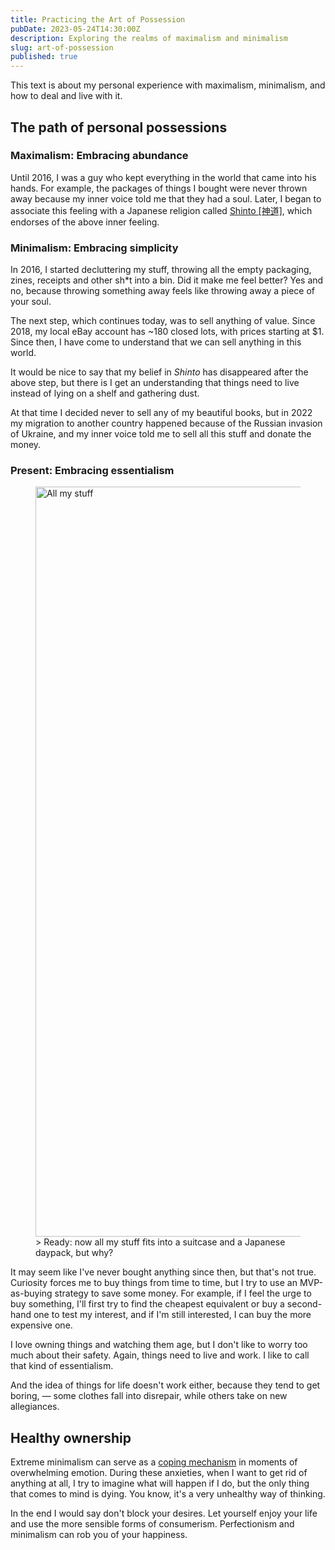 ```yaml
---
title: Practicing the Art of Possession
pubDate: 2023-05-24T14:30:00Z
description: Exploring the realms of maximalism and minimalism
slug: art-of-possession
published: true
---
```



This text is about my personal experience with maximalism, minimalism, and how to deal and live with it.

## The path of personal possessions
### Maximalism: Embracing abundance
Until 2016, I was a guy who kept everything in the world that came into his hands. For example, the packages of things I bought were never thrown away because my inner voice told me that they had a soul. Later, I began to associate this feeling with a Japanese religion called [Shinto [神道]](https://en.wikipedia.org/wiki/Shinto), which endorses of the above inner feeling.

### Minimalism: Embracing simplicity
In 2016, I started decluttering my stuff, throwing all the empty packaging, zines, receipts and other sh*t into a bin. Did it make me feel better? Yes and no, because throwing something away feels like throwing away a piece of your soul.

The next step, which continues today, was to sell anything of value. Since 2018, my local eBay account has ~180 closed lots, with prices starting at $1. Since then, I have come to understand that we can sell anything in this world.

It would be nice to say that my belief in _Shinto_ has disappeared after the above step, but there is I get an understanding that things need to live instead of lying on a shelf and gathering dust.

At that time I decided never to sell any of my beautiful books, but in 2022 my migration to another country happened because of the Russian invasion of Ukraine, and my inner voice told me to sell all this stuff and donate the money.

### Present: Embracing essentialism
<figure>
  <Image src={myStuff} alt="All my stuff" width="1200" />
  <figcaption> > Ready: now all my stuff fits into a suitcase and a Japanese daypack, but why?</figcaption>
</figure>

It may seem like I've never bought anything since then, but that's not true. Curiosity forces me to buy things from time to time, but I try to use an MVP-as-buying strategy to save some money. For example, if I feel the urge to buy something, I'll first try to find the cheapest equivalent or buy a second-hand one to test my interest, and if I'm still interested, I can buy the more expensive one.

I love owning things and watching them age, but I don't like to worry too much about their safety. Again, things need to live and work. I like to call that kind of essentialism.

And the idea of things for life doesn't work either, because they tend to get boring, — some clothes fall into disrepair, while others take on new allegiances.

## Healthy ownership
Extreme minimalism can serve as a [coping mechanism](https://en.wikipedia.org/wiki/Coping) in moments of overwhelming emotion. During these anxieties, when I want to get rid of anything at all, I try to imagine what will happen if I do, but the only thing that comes to mind is dying. You know, it's a very unhealthy way of thinking.

In the end I would say don't block your desires. Let yourself enjoy your life and use the more sensible forms of consumerism. Perfectionism and minimalism can rob you of your happiness.
